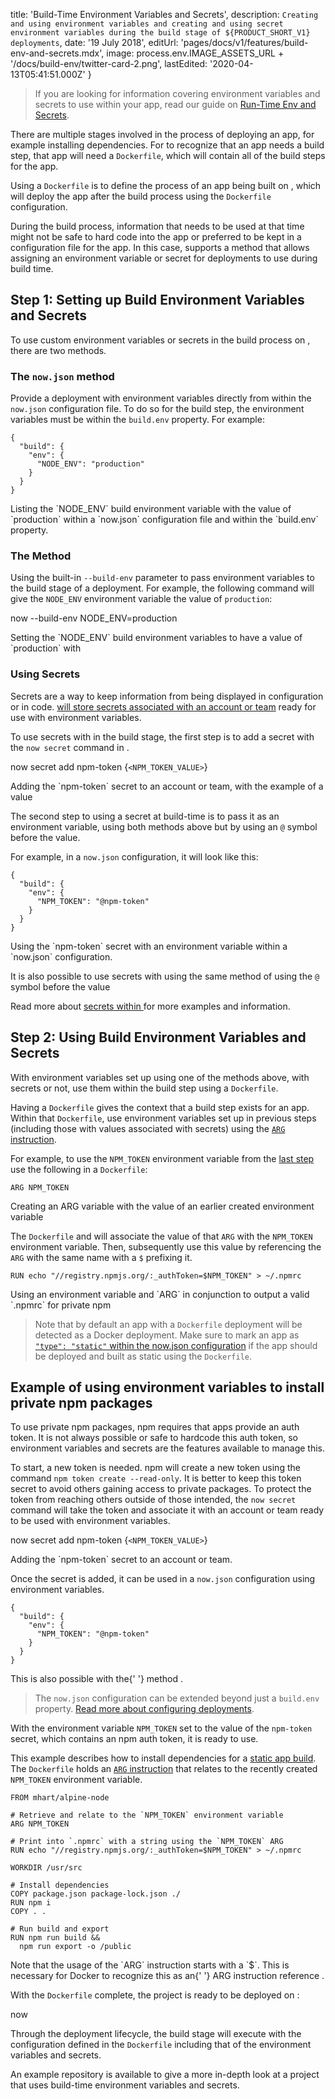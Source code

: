 
  title: 'Build-Time Environment Variables and Secrets',
  description: `Creating and using environment variables and creating and using secret environment variables during the build stage of ${PRODUCT_SHORT_V1} deployments`,
  date: '19 July 2018',
  editUrl: 'pages/docs/v1/features/build-env-and-secrets.mdx',
  image: process.env.IMAGE_ASSETS_URL + '/docs/build-env/twitter-card-2.png',
  lastEdited: '2020-04-13T05:41:51.000Z'
}

> If you are looking for information covering environment variables and secrets to use within your app, read our guide on [Run-Time Env and Secrets](/docs/features/env-and-secrets).

There are multiple stages involved in the process of deploying an app, for example installing dependencies. For <ProductNameShortV1 /> to recognize that an app needs a build step, that app will need a `Dockerfile`, which will contain all of the build steps for the app.

Using a `Dockerfile` is to define the process of an app being built on <ProductNameShortV1 />, which will deploy the app after the build process using the `Dockerfile` configuration.

During the build process, information that needs to be used at that time might not be safe to hard code into the app or preferred to be kept in a configuration file for the app. In this case, <ProductNameShortV1 /> supports a method that allows assigning an environment variable or secret for deployments to use during build time.

## Step 1: Setting up Build Environment Variables and Secrets

To use custom environment variables or secrets in the build process on <ProductNameShortV1 />, there are two methods.

### The `now.json` method

Provide a <ProductNameShortV1 /> deployment with environment variables directly from within the `now.json` configuration file. To do so for the build step, the environment variables must be within the `build.env` property. For example:

```
{
  "build": {
    "env": {
      "NODE_ENV": "production"
    }
  }
}
```

<Caption>
  Listing the `NODE_ENV` build environment variable with the value of
  `production` within a `now.json` configuration file and within the `build.env`
  property.
</Caption>

### The <ProductNameWrapper name={CLI_V1} /> Method

Using the built-in `--build-env` parameter to pass environment variables to the build stage of a <ProductNameShortV1 /> deployment. For example, the following command will give the `NODE_ENV` environment variable the value of `production`:

<TerminalInput>now --build-env NODE_ENV=production</TerminalInput>

<Caption>
  Setting the `NODE_ENV` build environment variables to have a value of
  `production` with <CliV1 />
</Caption>

### Using Secrets

Secrets are a way to keep information from being displayed in configuration or in code. [<ProductNameShortV1 /> will store secrets associated with an account or team](/docs/features/env-and-secrets#securing-env-variables-using-secrets) ready for use with environment variables.

To use secrets with <ProductNameShortV1 /> in the build stage, the first step is to add a secret with the `now secret` command in <CliV1 />.

<TerminalInput>now secret add npm-token {`<NPM_TOKEN_VALUE>`}</TerminalInput>

<Caption>
  Adding the `npm-token` secret to an account or team, with the example of a
  value
</Caption>

The second step to using a secret at build-time is to pass it as an environment variable, using both methods above but by using an `@` symbol before the value.

For example, in a `now.json` configuration, it will look like this:

```
{
  "build": {
    "env": {
      "NPM_TOKEN": "@npm-token"
    }
  }
}
```

<Caption>
  Using the `npm-token` secret with an environment variable within a `now.json`
  configuration.
</Caption>

It is also possible to use secrets with <CliV1 /> using the same method of using the `@` symbol before the value

Read more about [secrets within <ProductNameShortV1 />](/docs/features/env-and-secrets#securing-env-variables-using-secrets) for more examples and information.

## Step 2: Using Build Environment Variables and Secrets

With environment variables set up using one of the methods above, with secrets or not, use them within the build step using a `Dockerfile`.

Having a `Dockerfile` gives <ProductNameShortV1 /> the context that a build step exists for an app. Within that `Dockerfile`, use environment variables set up in previous steps (including those with values associated with secrets) using the [`ARG` instruction](https://docs.docker.com/engine/reference/runtime/#arg).

For example, to use the `NPM_TOKEN` environment variable from the [last step](#using-secrets) use the following in a `Dockerfile`:

```
ARG NPM_TOKEN
```

<Caption>
  Creating an ARG variable with the value of an earlier created environment
  variable
</Caption>

The `Dockerfile` and <ProductNameShortV1 /> will associate the value of that `ARG` with the `NPM_TOKEN` environment variable. Then, subsequently use this value by referencing the `ARG` with the same name with a `$` prefixing it.

```
RUN echo "//registry.npmjs.org/:_authToken=$NPM_TOKEN" > ~/.npmrc
```

<Caption>
  Using an environment variable and `ARG` in conjunction to output a valid
  `.npmrc` for private npm
</Caption>

> Note that by default an app with a `Dockerfile` deployment will be detected as a Docker deployment. Make sure to mark an app as [`"type": "static"` within the now.json configuration](docs/deployment-types/static) if the app should be deployed and built as static using the `Dockerfile`.

## Example of using environment variables to install private npm packages

To use private npm packages, npm requires that apps provide an auth token. It is not always possible or safe to hardcode this auth token, so environment variables and secrets are the features available to manage this.

To start, a new token is needed. npm will create a new token using the command `npm token create --read-only`. It is better to keep this token secret to avoid others gaining access to private packages. To protect the token from reaching others outside of those intended, the `now secret` command will take the token and associate it with an account or team ready to be used with environment variables.

<TerminalInput>now secret add npm-token {`<NPM_TOKEN_VALUE>`}</TerminalInput>

<Caption>Adding the `npm-token` secret to an account or team.</Caption>

Once the secret is added, it can be used in a `now.json` configuration using environment variables.

```
{
  "build": {
    "env": {
      "NPM_TOKEN": "@npm-token"
    }
  }
}
```

<Caption>
  This is also possible with the{' '}
  <Link href="#the-now-cli-method">
    <CliV1 /> method
  </Link>
  .
</Caption>

> The `now.json` configuration can be extended beyond just a `build.env` property. [Read more about configuring deployments](/docs/features/configuration).

With the environment variable `NPM_TOKEN` set to the value of the `npm-token` secret, which contains an npm auth token, it is ready to use.

This example describes how to install dependencies for a [static app build](/docs/deployment-types/static). The `Dockerfile` holds an [`ARG` instruction](https://docs.docker.com/engine/reference/builder/#arg) that relates to the recently created `NPM_TOKEN` environment variable.

```
FROM mhart/alpine-node

# Retrieve and relate to the `NPM_TOKEN` environment variable
ARG NPM_TOKEN

# Print into `.npmrc` with a string using the `NPM_TOKEN` ARG
RUN echo "//registry.npmjs.org/:_authToken=$NPM_TOKEN" > ~/.npmrc

WORKDIR /usr/src

# Install dependencies
COPY package.json package-lock.json ./
RUN npm i
COPY . .

# Run build and export
RUN npm run build &&
  npm run export -o /public
```

<Caption>
  Note that the usage of the `ARG` instruction starts with a `$`. This is
  necessary for Docker to recognize this as an{' '}
  <Link href="https://docs.docker.com/engine/reference/builder/#arg">
    ARG instruction reference
  </Link>
  .
</Caption>

With the `Dockerfile` complete, the project is ready to be deployed on <ProductNameShortV1 />:

<TerminalInput>now</TerminalInput>

Through the deployment lifecycle, the build stage will execute with the configuration defined in the `Dockerfile` including that of the environment variables and secrets.

An example repository is available to give a more in-depth look at a project that uses build-time environment variables and secrets.


